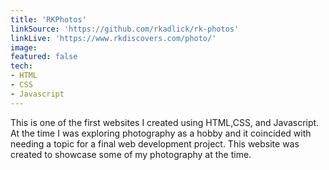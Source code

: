 ```yaml
---
title: 'RKPhotos'
linkSource: 'https://github.com/rkadlick/rk-photos'
linkLive: 'https://www.rkdiscovers.com/photo/'
image: 
featured: false
tech:
- HTML
- CSS
- Javascript
---
```

This is one of the first websites I created using HTML,CSS, and Javascript. At the time I was exploring photography as a hobby and it coincided with needing a topic for a final web development project. This website was created to showcase some of my photography at the time.